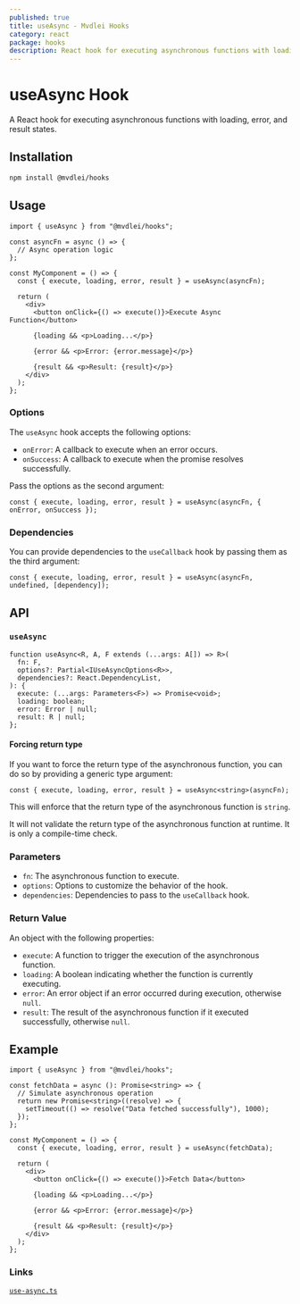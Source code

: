 ```yaml
---
published: true
title: useAsync - Mvdlei Hooks
category: react
package: hooks
description: React hook for executing asynchronous functions with loading, error, and result states.
---
```


# useAsync Hook

A React hook for executing asynchronous functions with loading, error, and result states.

## Installation

```bash
npm install @mvdlei/hooks
```

## Usage

```tsx
import { useAsync } from "@mvdlei/hooks";

const asyncFn = async () => {
  // Async operation logic
};

const MyComponent = () => {
  const { execute, loading, error, result } = useAsync(asyncFn);

  return (
    <div>
      <button onClick={() => execute()}>Execute Async Function</button>

      {loading && <p>Loading...</p>}

      {error && <p>Error: {error.message}</p>}

      {result && <p>Result: {result}</p>}
    </div>
  );
};
```

### Options

The `useAsync` hook accepts the following options:

- `onError`: A callback to execute when an error occurs.
- `onSuccess`: A callback to execute when the promise resolves successfully.

Pass the options as the second argument:

```tsx
const { execute, loading, error, result } = useAsync(asyncFn, { onError, onSuccess });
```

### Dependencies

You can provide dependencies to the `useCallback` hook by passing them as the third argument:

```tsx
const { execute, loading, error, result } = useAsync(asyncFn, undefined, [dependency]);
```

## API

### `useAsync`

```tsx
function useAsync<R, A, F extends (...args: A[]) => R>(
  fn: F,
  options?: Partial<IUseAsyncOptions<R>>,
  dependencies?: React.DependencyList,
): {
  execute: (...args: Parameters<F>) => Promise<void>;
  loading: boolean;
  error: Error | null;
  result: R | null;
};
```

#### Forcing return type

If you want to force the return type of the asynchronous function, you can do so by providing a generic type argument:

```tsx
const { execute, loading, error, result } = useAsync<string>(asyncFn);
```

This will enforce that the return type of the asynchronous function is `string`.

It will not validate the return type of the asynchronous function at runtime. It is only a compile-time check.

### Parameters

- `fn`: The asynchronous function to execute.
- `options`: Options to customize the behavior of the hook.
- `dependencies`: Dependencies to pass to the `useCallback` hook.

### Return Value

An object with the following properties:

- `execute`: A function to trigger the execution of the asynchronous function.
- `loading`: A boolean indicating whether the function is currently executing.
- `error`: An error object if an error occurred during execution, otherwise `null`.
- `result`: The result of the asynchronous function if it executed successfully, otherwise `null`.

## Example

```tsx
import { useAsync } from "@mvdlei/hooks";

const fetchData = async (): Promise<string> => {
  // Simulate asynchronous operation
  return new Promise<string>((resolve) => {
    setTimeout(() => resolve("Data fetched successfully"), 1000);
  });
};

const MyComponent = () => {
  const { execute, loading, error, result } = useAsync(fetchData);

  return (
    <div>
      <button onClick={() => execute()}>Fetch Data</button>

      {loading && <p>Loading...</p>}

      {error && <p>Error: {error.message}</p>}

      {result && <p>Result: {result}</p>}
    </div>
  );
};
```

### Links

[`use-async.ts`](https://github.com/m10rten/suite/tree/main/packages/hooks/src/use-async.ts)
